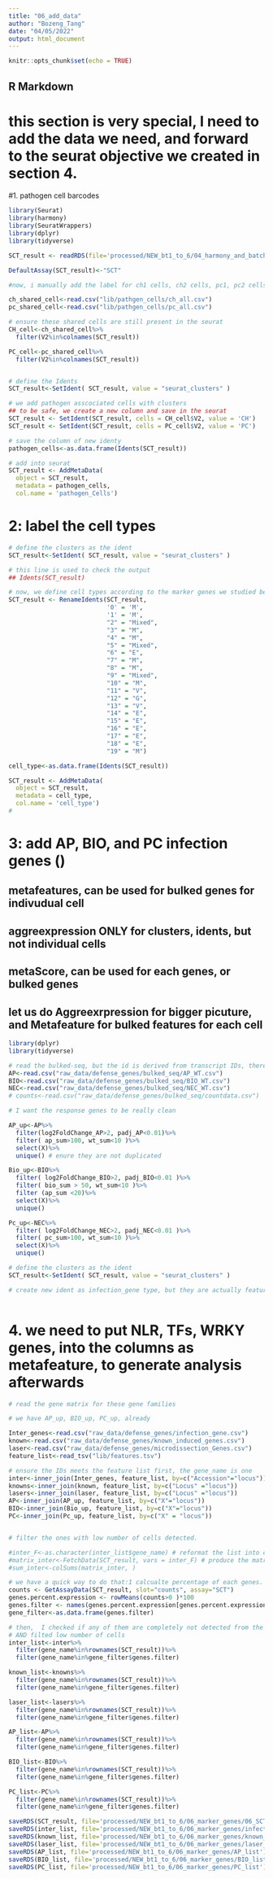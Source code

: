 ```yaml
---
title: "06_add_data"
author: "Bozeng_Tang"
date: "04/05/2022"
output: html_document
---
```


```r
knitr::opts_chunk$set(echo = TRUE)
```

## R Markdown

# this section is very special, I need to add the data we need, and forward to the seurat objective we created in section 4.

#1. pathogen cell barcodes
```r
library(Seurat)
library(harmony)
library(SeuratWrappers)
library(dplyr)
library(tidyverse)

SCT_result <- readRDS(file='processed/NEW_bt1_to_6/04_harmony_and_batch_effects/merged_harmony')

DefaultAssay(SCT_result)<-"SCT"

#now, i manually add the label for ch1 cells, ch2 cells, pc1, pc2 cells, then merge them together as pathogen

ch_shared_cell<-read.csv("lib/pathgen_cells/ch_all.csv")
pc_shared_cell<-read.csv("lib/pathgen_cells/pc_all.csv")

# ensure these shared cells are still present in the seurat
CH_cell<-ch_shared_cell%>%
  filter(V2%in%colnames(SCT_result))

PC_cell<-pc_shared_cell%>%
  filter(V2%in%colnames(SCT_result))


# define the Idents
SCT_result<-SetIdent( SCT_result, value = "seurat_clusters" )

# we add pathogen asscociated cells with clusters
## to be safe, we create a new column and save in the seurat
SCT_result <- SetIdent(SCT_result, cells = CH_cell$V2, value = 'CH')
SCT_result <- SetIdent(SCT_result, cells = PC_cell$V2, value = 'PC')

# save the column of new identy
pathogen_cells<-as.data.frame(Idents(SCT_result))

# add into seurat
SCT_result <- AddMetaData(
  object = SCT_result,
  metadata = pathogen_cells,
  col.name = 'pathogen_Cells')

```

# 2: label the cell types 
```r
# define the clusters as the ident
SCT_result<-SetIdent( SCT_result, value = "seurat_clusters" )

# this line is used to check the output
## Idents(SCT_result)

# now, we define cell types according to the marker genes we studied before
SCT_result <- RenameIdents(SCT_result, 
                           '0' = 'M', 
                           '1' = 'M',
                           "2" = "Mixed",
                           "3" = "M",
                           "4" = "M",
                           "5" = "Mixed",
                           "6" = "E",
                           "7" = "M",
                           "8" = "M",
                           "9" = "Mixed",
                           "10" = "M",
                           "11" = "V",
                           "12" = "G",
                           "13" = "V",
                           "14" = "E",
                           "15" = "E",
                           "16" = "E",
                           "17" = "E",
                           "18" = "E",
                           "19" = "M")

cell_type<-as.data.frame(Idents(SCT_result))

SCT_result <- AddMetaData(
  object = SCT_result,
  metadata = cell_type,
  col.name = 'cell_type')
#
```


# 3: add AP, BIO, and PC infection genes ()
## metafeatures, can be used for bulked genes for indivudual cell
## aggreexpression ONLY for clusters, idents, but not individual cells
## metaScore, can be used for each genes, or bulked genes

## let us do Aggreexrpression for bigger picuture, and Metafeature for bulked features for each cell
```r
library(dplyr)
library(tidyverse)

# read the bulked-seq, but the id is derived from transcript IDs, therefore some of them are duplciated.
AP<-read.csv("raw_data/defense_genes/bulked_seq/AP_WT.csv")
BIO<-read.csv("raw_data/defense_genes/bulked_seq/BIO_WT.csv")
NEC<-read.csv("raw_data/defense_genes/bulked_seq/NEC_WT.csv")
# counts<-read.csv("raw_data/defense_genes/bulked_seq/countdata.csv")

# I want the response genes to be really clean

AP_up<-AP%>%
  filter(log2FoldChange_AP>2, padj_AP<0.01)%>%
  filter( ap_sum>100, wt_sum<10 )%>%
  select(X)%>%
  unique() # enure they are not duplicated

Bio_up<-BIO%>%
  filter( log2FoldChange_BIO>2, padj_BIO<0.01 )%>%
  filter( bio_sum > 50, wt_sum<10 )%>%
  filter (ap_sum <20)%>%
  select(X)%>%
  unique()

Pc_up<-NEC%>%
  filter( log2FoldChange_NEC>2, padj_NEC<0.01 )%>%
  filter( pc_sum>100, wt_sum<10 )%>%
  select(X)%>%
  unique()

# define the clusters as the ident
SCT_result<-SetIdent( SCT_result, value = "seurat_clusters" )

# create new ident as infection_gene type, but they are actually features, we can calculate it later.
  
```

# 4. we need to put NLR, TFs, WRKY genes, into the columns as metafeature, to generate analysis afterwards

```r
# read the gene matrix for these gene families

# we have AP_up, BIO_up, PC_up, already

Inter_genes<-read.csv("raw_data/defense_genes/infection_gene.csv")
known<-read.csv("raw_data/defense_genes/known_induced_genes.csv")
laser<-read.csv("raw_data/defense_genes/microdissection_Genes.csv")
feature_list<-read_tsv("lib/features.tsv")

# ensure the IDs meets the feature list first, the gene_name is one
inter<-inner_join(Inter_genes, feature_list, by=c("Accession"="locus"))
knowns<-inner_join(known, feature_list, by=c("Locus" ="locus"))
lasers<-inner_join(laser, feature_list, by=c("Locus" ="locus"))
AP<-inner_join(AP_up, feature_list, by=c("X"="locus"))
BIO<-inner_join(Bio_up, feature_list, by=c("X"="locus"))
PC<-inner_join(Pc_up, feature_list, by=c("X" = "locus"))


# filter the ones with low number of cells detected.

#inter_F<-as.character(inter_list$gene_name) # reformat the list into characters
#matrix_inter<-FetchData(SCT_result, vars = inter_F) # produce the matrix 
#sum_inter<-colSums(matrix_inter, )

# we have a quick way to do that:1 calcualte percentage of each genes. 2: keep the ones showing good number
counts <- GetAssayData(SCT_result, slot="counts", assay="SCT")   
genes.percent.expression <- rowMeans(counts>0 )*100   
genes.filter <- names(genes.percent.expression[genes.percent.expression>0.4]) # 60 cells are expressing
gene_filter<-as.data.frame(genes.filter)

# then,  I checked if any of them are completely not detected from the SCT_object
# AND filted low number of cells
inter_list<-inter%>%
  filter(gene_name%in%rownames(SCT_result))%>%
  filter(gene_name%in%gene_filter$genes.filter)

known_list<-knowns%>%
  filter(gene_name%in%rownames(SCT_result))%>%
  filter(gene_name%in%gene_filter$genes.filter)

laser_list<-lasers%>%
  filter(gene_name%in%rownames(SCT_result))%>%
  filter(gene_name%in%gene_filter$genes.filter)

AP_list<-AP%>%
  filter(gene_name%in%rownames(SCT_result))%>%
  filter(gene_name%in%gene_filter$genes.filter)

BIO_list<-BIO%>%
  filter(gene_name%in%rownames(SCT_result))%>%
  filter(gene_name%in%gene_filter$genes.filter)

PC_list<-PC%>%
  filter(gene_name%in%rownames(SCT_result))%>%
  filter(gene_name%in%gene_filter$genes.filter)
```

```r
saveRDS(SCT_result, file='processed/NEW_bt1_to_6/06_marker_genes/06_SCT')
saveRDS(inter_list, file='processed/NEW_bt1_to_6/06_marker_genes/infection')
saveRDS(known_list, file='processed/NEW_bt1_to_6/06_marker_genes/known_gene')
saveRDS(laser_list, file='processed/NEW_bt1_to_6/06_marker_genes/laser_list')
saveRDS(AP_list, file='processed/NEW_bt1_to_6/06_marker_genes/AP_list')
saveRDS(BIO_list, file='processed/NEW_bt1_to_6/06_marker_genes/BIO_list')
saveRDS(PC_list, file='processed/NEW_bt1_to_6/06_marker_genes/PC_list')

```